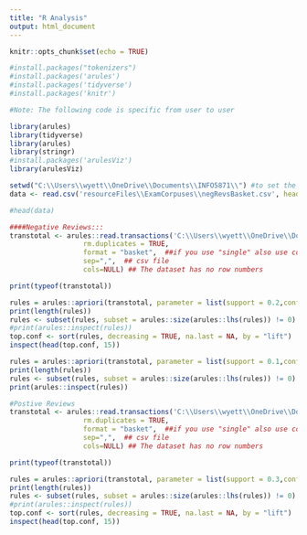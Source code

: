 ```yaml
---
title: "R Analysis"
output: html_document
---
```


```r
knitr::opts_chunk$set(echo = TRUE)
```

```r
#install.packages("tokenizers")
#install.packages('arules')
#install.packages('tidyverse')
#install.packages('knitr')
```


```r
#Note: The following code is specific from user to user

library(arules)
library(tidyverse)
library(arules)
library(stringr)
#install.packages('arulesViz')
library(arulesViz)

setwd("C:\\Users\\wyett\\OneDrive\\Documents\\INFO5871\\") #to set the new working Directory
data <- read.csv('resourceFiles\\ExamCorpuses\\negRevsBasket.csv', header = FALSE, sep = ',')

#head(data)

```
```r

####Negative Reviews:::
transtotal <- arules::read.transactions('C:\\Users\\wyett\\OneDrive\\Documents\\INFO5871\\resourceFiles\\ExamCorpuses\\negRevsBasket.csv',
                  rm.duplicates = TRUE, 
                  format = "basket",  ##if you use "single" also use cols=c(1,2)
                  sep=",",  ## csv file
                  cols=NULL) ## The dataset has no row numbers

print(typeof(transtotal))

```

```r
rules = arules::apriori(transtotal, parameter = list(support = 0.2,confidence = 0.3), maxlen=5)
print(length(rules))
rules <- subset(rules, subset = arules::size(arules::lhs(rules)) != 0)
#print(arules::inspect(rules))
top.conf <- sort(rules, decreasing = TRUE, na.last = NA, by = "lift")
inspect(head(top.conf, 15))
```

```r
rules = arules::apriori(transtotal, parameter = list(support = 0.1,confidence = 0.1), maxlen=3,appearance = list(lhs = c("issue"), default="rhs"))
print(length(rules))
rules <- subset(rules, subset = arules::size(arules::lhs(rules)) != 0)
print(arules::inspect(rules))
```



```r
#Postive Reviews
transtotal <- arules::read.transactions('C:\\Users\\wyett\\OneDrive\\Documents\\INFO5871\\resourceFiles\\ExamCorpuses\\posRevsBasket.csv',
                  rm.duplicates = TRUE, 
                  format = "basket",  ##if you use "single" also use cols=c(1,2)
                  sep=",",  ## csv file
                  cols=NULL) ## The dataset has no row numbers

print(typeof(transtotal))

```

```r
rules = arules::apriori(transtotal, parameter = list(support = 0.3,confidence = 0.3), maxlen=5)
print(length(rules))
rules <- subset(rules, subset = arules::size(arules::lhs(rules)) != 0)
#print(arules::inspect(rules))
top.conf <- sort(rules, decreasing = TRUE, na.last = NA, by = "lift")
inspect(head(top.conf, 15))
```